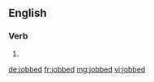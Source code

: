 ==English==

===Verb===
{{head|en}}

# {{en-past of|job}}

[[de:jobbed]]
[[fr:jobbed]]
[[mg:jobbed]]
[[vi:jobbed]]